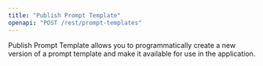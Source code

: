 ```yaml
---
title: "Publish Prompt Template"
openapi: "POST /rest/prompt-templates"
---
```


Publish Prompt Template allows you to programmatically create a new version of a prompt template and make it available for use in the application.